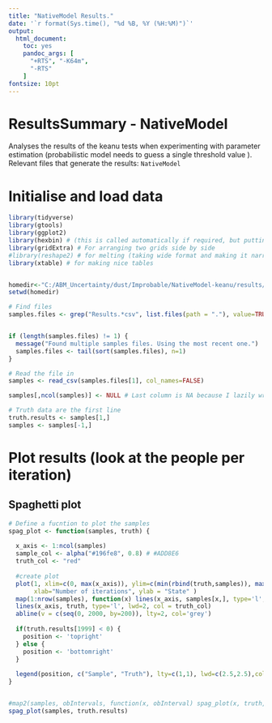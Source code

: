 ```yaml
---
title: "NativeModel Results."
date: '`r format(Sys.time(), "%d %B, %Y (%H:%M)")`'
output:
  html_document: 
    toc: yes
    pandoc_args: [
      "+RTS", "-K64m", 
      "-RTS"
    ]
fontsize: 10pt
---
```


# ResultsSummary - **NativeModel**

Analyses the results of the keanu tests when experimenting with parameter estimation (probabilistic model needs to guess a single threshold value ). Relevant files that generate the results: `NativeModel`

# Initialise and load data

```r
library(tidyverse)
library(gtools)
library(ggplot2)
library(hexbin) # (this is called automatically if required, but putting it here ensures it has been installed)
library(gridExtra) # For arranging two grids side by side
#library(reshape2) # for melting (taking wide format and making it narrow)
library(xtable) # for making nice tables


homedir<-"C:/ABM_Uncertainty/dust/Improbable/NativeModel-keanu/results/"
setwd(homedir)

# Find files
samples.files <- grep("Results.*csv", list.files(path = "."), value=TRUE)


if (length(samples.files) != 1) {
  message("Found multiple samples files. Using the most recent one.")
  samples.files <- tail(sort(samples.files), n=1)
}

# Read the file in
samples <- read_csv(samples.files[1], col_names=FALSE)

samples[,ncol(samples)] <- NULL # Last column is NA because I lazily write too many commas

# Truth data are the first line
truth.results <- samples[1,]
samples <- samples[-1,]

```

# Plot results (look at the people per iteration)

## Spaghetti plot

```r
# Define a fucntion to plot the samples
spag_plot <- function(samples, truth) {
  
  x_axis <- 1:ncol(samples)
  sample_col <- alpha("#196fe8", 0.8) # #ADD8E6
  truth_col <- "red"
  
  #create plot
  plot(1, xlim=c(0, max(x_axis)), ylim=c(min(rbind(truth,samples)), max(rbind(truth,samples))), type='l',
       xlab="Number of iterations", ylab = "State" )
  map(1:nrow(samples), function(x) lines(x_axis, samples[x,], type='l', col=sample_col))
  lines(x_axis, truth, type='l', lwd=2, col = truth_col)
  abline(v = c(seq(0, 2000, by=200)), lty=2, col='grey')
  
  if(truth.results[1999] < 0) {
    position <- 'topright'
  } else {
    position <- 'bottomright'
  }
  
  legend(position, c("Sample", "Truth"), lty=c(1,1), lwd=c(2.5,2.5),col=c(sample_col, truth_col))
}


#map2(samples, obIntervals, function(x, obInterval) spag_plot(x, truth, obInterval))
spag_plot(samples, truth.results)

```
